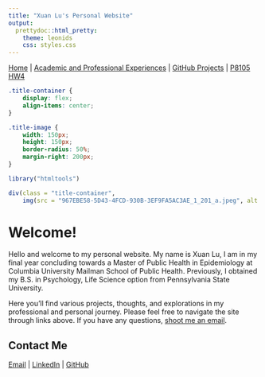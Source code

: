 ```yaml
---
title: "Xuan Lu's Personal Website"
output: 
  prettydoc::html_pretty:
    theme: leonids
    css: styles.css
---
```


[Home](index.html) | 
[Academic and Professional Experiences](experiences.html) | 
[GitHub Projects](github_projects.html) |
[P8105 HW4](p8105_hw4.html)

```css
.title-container {
    display: flex;
    align-items: center;
}

.title-image {
    width: 150px;
    height: 150px;
    border-radius: 50%;
    margin-right: 200px;
}
```

```r
library("htmltools")

div(class = "title-container",
    img(src = "967EBE58-5D43-4FCD-930B-3EF9FA5AC3AE_1_201_a.jpeg", alt = "My Photo", class = "title-image"))
```

# Welcome!

Hello and welcome to my personal website. My name is Xuan Lu, I am in my final year concluding towards a Master of Public Health in Epidemiology at Columbia University Mailman School of Public Health. Previously, I obtained my B.S. in Psychology, Life Science option from Pennsylvania State University. 

Here you'll find various projects, thoughts, and explorations in my professional and personal journey. Please feel free to navigate the site through links above. If you have any questions, [shoot me an email](xl3214@cumc.columbia.edu). 

## Contact Me

[Email](xl3214@cumc.columbia.edu) | [LinkedIn](www.linkedin.com/in/kristal-xuan-lu) | [GitHub](https://github.com/xl3214)

